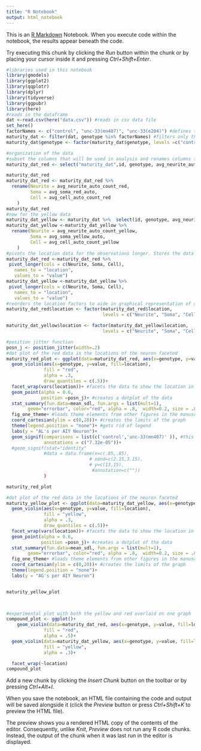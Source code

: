 ```yaml
---
title: "R Notebook"
output: html_notebook
---
```


This is an [R Markdown](http://rmarkdown.rstudio.com) Notebook. When you execute code within the notebook, the results appear beneath the code. 

Try executing this chunk by clicking the *Run* button within the chunk or by placing your cursor inside it and pressing *Ctrl+Shift+Enter*. 

```r
#libraries used in this notebook
library(gmodels)
library(ggplot2)
library(qqplotr)
library(dplyr)
library(tidyverse)
library(ggpubr)
library(here)
#reads in the dataframe
dat <-read.csv(here("data.csv")) #reads in csv data file
set_here()
factorNames <- c("control", "unc-33(mn407)", "unc-33(e204)") #defines the genotypes to be analyzed 
maturity_dat <- filter(dat, genotype %in% factorNames) #filters only the factors (genotypes) to be analyzed
maturity_dat$genotype <- factor(maturity_dat$genotype, levels =c("control", "unc-33(mn407)", "unc-33(e204)" ))

```

```r
#organization of the data
#subset the columns that will be used in analysis and renames columns to more readable names
maturity_dat_red <- select("maturity_dat",id, genotype, avg_neurite_auto_count_red, avg_soma_red_auto, avg_cell_auto_count_red)

maturity_dat_red
maturity_dat_red <- maturity_dat_red %>% 
  rename(Neurite = avg_neurite_auto_count_red,
         Soma = avg_soma_red_auto,
         Cell = avg_cell_auto_count_red
    )
maturity_dat_red
#now for the yellow data
maturity_dat_yellow <- maturity_dat %>%  select(id, genotype, avg_neurite_auto_count_yellow, avg_soma_yellow_auto, avg_cell_auto_count_yellow)
maturity_dat_yellow <-maturity_dat_yellow %>% 
  rename(Neurite = avg_neurite_auto_count_yellow,
         Soma = avg_soma_yellow_auto,
         Cell = avg_cell_auto_count_yellow
    )
#pivots the location data for the observations longer. Stores the data values under values column and the old column names under a new column named location.
maturity_dat_red <-maturity_dat_red %>%
 pivot_longer(cols = c(Neurite, Soma, Cell),
   names_to = "location",
   values_to = "value")
maturity_dat_yellow <-maturity_dat_yellow %>%
 pivot_longer(cols = c(Neurite, Soma, Cell),
   names_to = "location",
   values_to = "value")
#reorders the location factors to aide in graphical representation of data
maturity_dat_red$location <- factor(maturity_dat_red$location,
                                    levels = c("Neurite", "Soma", "Cell"))

maturity_dat_yellow$location <- factor(maturity_dat_yellow$location,
                                    levels = c("Neurite", "Soma", "Cell"))

```


```r
#position jitter function
posn_j <- position_jitter(width=.2)
#dot plot of the red data in the locations of the neuron faceted
maturity_red_plot <- ggplot(data=maturity_dat_red, aes(x=genotype, y=value, fill=location)) +
  geom_violin(aes(x=genotype, y=value, fill=location),
              fill = "red",
              alpha = .3,
              draw_quantiles = c(.5))+
  facet_wrap(vars(location))+ #facets the data to show the location in the cell of the red AG's
  geom_point(alpha = 0.6,
             position =posn_j)+ #creates a dotplot of the data
  stat_summary(fun.data=mean_sdl, fun.args = list(mult=1), 
        geom="errorbar", color="red", alpha = .8,  width=0.2, size = .8) + #creates an error bar based on one standard devation of the data
  fig_one_theme+ #loads theme elements from other figures in the manuscript
  coord_cartesian(ylim = c(0,20))+ #creates the limits of the graph
  theme(legend.position = "none")+ #gets rid of legend
  labs(y = "AL's per AIY Neuron")+
  geom_signif(comparisons = list(c('control','unc-33(mn407)' )), #this will be the significance for first facet
              annotations = c("7.32e-05"))+
  #geom_signif(stat="identity"
              #data = data.frame(x=c(.85,.85),
                               # xend=c(2.15,3.15),
                               # y=c(13,15),
                                #annotation=c(""))
              )

maturity_red_plot

#dot plot of the red data in the locations of the neuron faceted
maturity_yellow_plot <- ggplot(data=maturity_dat_yellow, aes(x=genotype, y=value, fill=location)) +
  geom_violin(aes(x=genotype, y=value, fill=location),
              fill = "yellow",
              alpha = .3,
              draw_quantiles = c(.5))+
  facet_wrap(vars(location))+ #facets the data to show the location in the cell of the red AG's
  geom_point(alpha = 0.6,
             position =posn_j)+ #creates a dotplot of the data
  stat_summary(fun.data=mean_sdl, fun.args = list(mult=1), 
        geom="errorbar", color="red", alpha = .8,  width=0.2, size = .8) + #creates an error bar based on one standard devation of the data
  fig_one_theme+ #loads theme elements from other figures in the manuscript
  coord_cartesian(ylim = c(0,20))+ #creates the limits of the graph
  theme(legend.position = "none")+
  labs(y = "AG's per AIY Neuron")


maturity_yellow_plot

    
```
```r
#experimental plot with both the yellow and red overlaid on one graph
compound_plot <- ggplot()+
    geom_violin(data=maturity_dat_red, aes(x=genotype, y=value, fill=location),
              fill = "red",
              alpha = .5)+
  geom_violin(data=maturity_dat_yellow, aes(x=genotype, y=value, fill=location),
              fill = "yellow",
              alpha = .3)+

  facet_wrap(~location)
compound_plot
```

Add a new chunk by clicking the *Insert Chunk* button on the toolbar or by pressing *Ctrl+Alt+I*.

When you save the notebook, an HTML file containing the code and output will be saved alongside it (click the *Preview* button or press *Ctrl+Shift+K* to preview the HTML file).

The preview shows you a rendered HTML copy of the contents of the editor. Consequently, unlike *Knit*, *Preview* does not run any R code chunks. Instead, the output of the chunk when it was last run in the editor is displayed.
